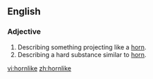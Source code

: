 ==English==

===Adjective===
{{en-adj|-}}

# Describing something projecting like a [[horn]].
# Describing a hard substance similar to [[horn]].

[[vi:hornlike]]
[[zh:hornlike]]